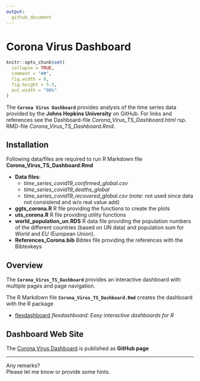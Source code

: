 ```yaml
---
output:
  github_document
---
```


<!-- README.md is generated from README.Rmd. Please edit that file -->

# Corona Virus Dashboard


```r
knitr::opts_chunk$set(
  collapse = TRUE,
  comment = "##",
  fig.width = 8, 
  fig.height = 5.5,
  out.width = "90%"
)

```

The **`Corona Virus Dashboard`** provides analysis of the time series data provided by the **Johns Hopkins University** on GitHub. For links and references see the Dashboard-file *Corona_Virus_TS_Dashboard.html* rsp. RMD-file *Corona_Virus_TS_Dashboard.Rmd*.

## Installation

Following data/files are required to run R Markdown file
**Corona_Virus_TS_Dashboard.Rmd**

* **Data files**:  
    + *time_series_covid19_confirmed_global.csv* 
    + *time_series_covid19_deaths_global*
    + *time_series_covid19_recovered_global.csv* (note: not used since data not consistend and w/o real value add)

* **ggts_corona.R** R file providing the functions to create the plots
* **uts_corona.R**  R file providing utility functions
* **world_population_un.RDS** R data file providing the population numbers of 
the different countries (based on UN data) and 
population sum for *World* and *EU* (European Union).
* **References_Corona.bib** Bibtex file providing the references with the Bibtexkeys

## Overview

The **`Corona_Virus_TS_Dashboard`** provides an interactive dashboard with 
multiple pages and page navigation. 

The R Markdown file **`Corona_Virus_TS_Dashboard.Rmd`** creates the 
dashboard with the R package

- [flexdashboard](https://rmarkdown.rstudio.com/flexdashboard/) *flexdashboard: Easy interactive dashboards for R*

## Dashboard Web Site

The [Corona Virus Dashboard](https://wovollmer.github.io/github.io/) 
is published as **GitHub page**


----------------------

Any remarks?    
Please let me know or provide some hints.
